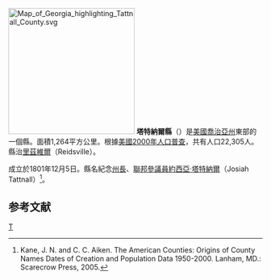 {{noteTA
|T=zh-hans:塔特纳尔县 (佐治亚州);zh-hk:塔特納爾縣 (喬治亞州);zh-tw:塔特納爾郡 (喬治亞州);
}}

[[File:Map_of_Georgia_highlighting_Tattnall_County.svg|250px]]
'''塔特納爾縣'''（{{lang-en|Tattnall County}}）是[[美國|美國]][[喬治亞州|喬治亞州]]東部的一個縣。面積1,264平方公里。根據[[美國2000年人口普查|美國2000年人口普查]]，共有人口22,305人。縣治[[里茲維爾_(喬治亞州)|里茲維爾]]（Reidsville）。

成立於1801年12月5日。縣名紀念[[喬治亞州州長|州長]]、[[美國參議院|聯邦參議員]][[約西亞·塔特納爾|約西亞·塔特納爾]]（Josiah Tattnall）<ref>Kane, J. N. and C. C. Aiken. The American Counties: Origins of County Names Dates of Creation and Population Data 1950-2000. Lanham, MD.: Scarecrow Press, 2005.</ref>。

==参考文献==
<div class="references-small">
<references />
</div>
{{塔特納爾縣 (喬治亞州)}}
{{Georgia}}
[[Category:佐治亚州行政区划|T]]